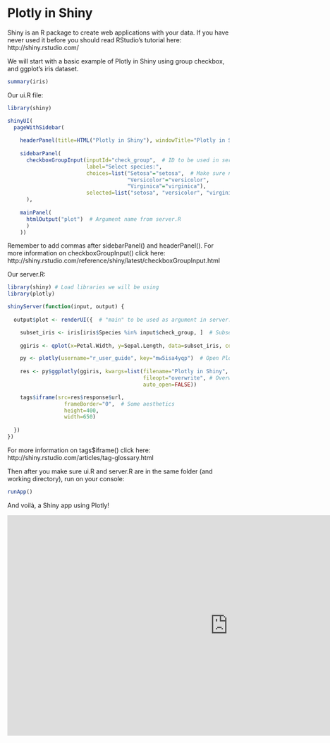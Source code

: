 Plotly in Shiny
========================================================

Shiny is an R package to create web applications with your data. If you have never used it before you should read RStudio’s tutorial here: http://shiny.rstudio.com/

We will start with a basic example of Plotly in Shiny using group checkbox, and ggplot’s iris dataset.

```r
summary(iris)
```

Our ui.R file:

```r
library(shiny) 

shinyUI(
  pageWithSidebar(
    
    headerPanel(title=HTML("Plotly in Shiny"), windowTitle="Plotly in Shiny"),
    
    sidebarPanel(
      checkboxGroupInput(inputId="check_group",  # ID to be used in server.R
                         label="Select species:",
                         choices=list("Setosa"="setosa",  # Make sure not to mix names with values
                                      "Versicolor"="versicolor",
                                      "Virginica"="virginica"),
                         selected=list("setosa", "versicolor", "virginica"))
      ),
    
    mainPanel(
      htmlOutput("plot")  # Argument name from server.R
      )
    ))

```

Remember to add commas after sidebarPanel() and headerPanel(). 
For more information on checkboxGroupInput() click here: http://shiny.rstudio.com/reference/shiny/latest/checkboxGroupInput.html

Our server.R:

```r
library(shiny) # Load libraries we will be using
library(plotly)

shinyServer(function(input, output) {
  
  output$plot <- renderUI({  # "main" to be used as argument in server.R

    subset_iris <- iris[iris$Species %in% input$check_group, ]  # Subset dataset
    
    ggiris <- qplot(x=Petal.Width, y=Sepal.Length, data=subset_iris, color=Species)

    py <- plotly(username="r_user_guide", key="mw5isa4yqp")  # Open Plotly connection
    
    res <- py$ggplotly(ggiris, kwargs=list(filename="Plotly in Shiny", 
                                           fileopt="overwrite", # Overwrite plot in Plotly's website
                                           auto_open=FALSE))

    tags$iframe(src=res$response$url,
                  frameBorder="0",  # Some aesthetics
                  height=400,
                  width=650)
 
  })
})

```

For more information on tags$iframe() click here: http://shiny.rstudio.com/articles/tag-glossary.html

Then after you make sure ui.R and server.R are in the same folder (and working directory), run on your console:

```r
runApp()
```

And voilà, a Shiny app using Plotly!

<iframe src="http://plotly.shinyapps.io/plotly_in_shiny/" width="1000" height="500" frameBorder="0"></iframe>
